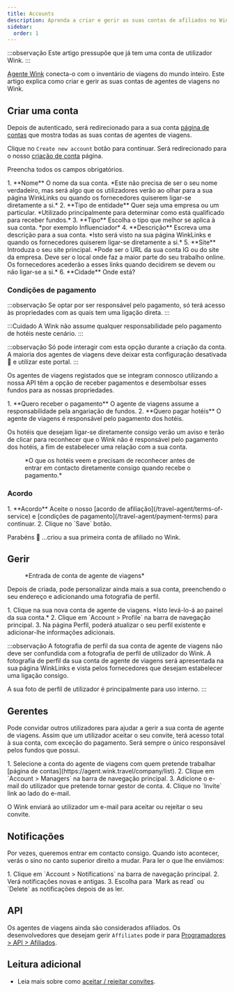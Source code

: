 ```yaml
---
title: Accounts
description: Aprenda a criar e gerir as suas contas de afiliados no Wink.
sidebar:
  order: 1
---
```


:::observação
Este artigo pressupõe que já tem uma conta de utilizador Wink.
:::

[Agente Wink](https://agent.wink.travel) conecta-o com o inventário de viagens do mundo inteiro. Este artigo explica como criar e gerir as suas contas de agentes de viagens no Wink.

## Criar uma conta

Depois de autenticado, será redirecionado para a sua conta [página de contas](https://agent.wink.travel/company/list) que mostra todas as suas contas de agentes de viagens.

Clique no `Create new account` botão para continuar. Será redirecionado para o nosso [criação de conta](https://agent.wink.travel/company/create) página.

Preencha todos os campos obrigatórios.

<Steps>
  1. **Nome** O nome da sua conta. *Este não precisa de ser o seu nome verdadeiro, mas será algo que os utilizadores verão ao olhar para a sua página WinkLinks ou quando os fornecedores quiserem ligar-se diretamente a si.*
  2. **Tipo de entidade** Quer seja uma empresa ou um particular. *Utilizado principalmente para determinar como está qualificado para receber fundos.*
  3. **Tipo** Escolha o tipo que melhor se aplica à sua conta. *por exemplo Influenciador*
  4. **Descrição** Escreva uma descrição para a sua conta. *Isto será visto na sua página WinkLinks e quando os fornecedores quiserem ligar-se diretamente a si.*
  5. **Site** Introduza o seu site principal. *Pode ser o URL da sua conta IG ou do site da empresa. Deve ser o local onde faz a maior parte do seu trabalho online. Os fornecedores acederão a esses links quando decidirem se devem ou não ligar-se a si.*
  6. **Cidade** Onde está?
</Steps>


### Condições de pagamento

:::observação
Se optar por ser responsável pelo pagamento, só terá acesso às propriedades com as quais tem uma ligação direta.
:::

:::Cuidado
A Wink não assume qualquer responsabilidade pelo pagamento de hotéis neste cenário.
:::

:::observação
Só pode interagir com esta opção durante a criação da conta. A maioria dos agentes de viagens deve deixar esta configuração desativada 🛑 e utilizar este portal.
:::

Os agentes de viagens registados que se integram connosco utilizando a nossa API têm a opção de receber pagamentos e desembolsar esses fundos para as nossas propriedades.

<Steps>
  1. **Quero receber o pagamento** O agente de viagens assume a responsabilidade pela angariação de fundos.
  2. **Quero pagar hotéis** O agente de viagens é responsável pelo pagamento dos hotéis.
</Steps>


Os hotéis que desejam ligar-se diretamente consigo verão um aviso e terão de clicar para reconhecer que o Wink não é responsável pelo pagamento dos hotéis, a fim de estabelecer uma relação com a sua conta.

<figure>
  <CloudinaryImage width="700" height="220" resize="scale" quality="best" alt="Propriedade reconhece relação TA" src="academy/property-ta-agreement" errorImage="noimage_opaque_nyrtl0.png" />

  <figcaption>*O que os hotéis veem e precisam de reconhecer antes de entrar em contacto diretamente consigo quando recebe o pagamento.*</figcaption>
</figure>


### Acordo

<Steps>
  1. **Acordo** Aceite o nosso [acordo de afiliação](/travel-agent/terms-of-service) e [condições de pagamento](/travel-agent/payment-terms) para continuar.
  2. Clique no `Save` botão.
</Steps>


Parabéns 🎉 ...criou a sua primeira conta de afiliado no Wink.

## Gerir

<figure>
  <CloudinaryImage width="350" height="445" resize="scale" quality="best" alt="Conta de agente de viagens" src="academy/travel-agent" errorImage="noimage_opaque_nyrtl0.png" />

  <figcaption>*Entrada de conta de agente de viagens*</figcaption>
</figure>


Depois de criada, pode personalizar ainda mais a sua conta, preenchendo o seu endereço e adicionando uma fotografia de perfil.

<Steps>
  1. Clique na sua nova conta de agente de viagens. *Isto levá-lo-á ao painel da sua conta.*
  2. Clique em `Account > Profile` na barra de navegação principal.
  3. Na página Perfil, poderá atualizar o seu perfil existente e adicionar-lhe informações adicionais.
</Steps>


:::observação
A fotografia de perfil da sua conta de agente de viagens não deve ser confundida com a fotografia de perfil de utilizador do Wink. A fotografia de perfil da sua conta de agente de viagens será apresentada na sua página WinkLinks e vista pelos fornecedores que desejam estabelecer uma ligação consigo.

A sua foto de perfil de utilizador é principalmente para uso interno.
:::

## Gerentes

Pode convidar outros utilizadores para ajudar a gerir a sua conta de agente de viagens. Assim que um utilizador aceitar o seu convite, terá acesso total à sua conta, com exceção do pagamento. Será sempre o único responsável pelos fundos que possui.

<Steps>
  1. Selecione a conta do agente de viagens com quem pretende trabalhar [página de contas](https://agent.wink.travel/company/list).
  2. Clique em `Account > Managers` na barra de navegação principal.
  3. Adicione o e-mail do utilizador que pretende tornar gestor de conta.
  4. Clique no `Invite` link ao lado do e-mail.
</Steps>


O Wink enviará ao utilizador um e-mail para aceitar ou rejeitar o seu convite.

## Notificações

Por vezes, queremos entrar em contacto consigo. Quando isto acontecer, verás o sino no canto superior direito a mudar.
Para ler o que lhe enviámos:

<Steps>
  1. Clique em `Account > Notifications` na barra de navegação principal.
  2. Verá notificações novas e antigas.
  3. Escolha para `Mark as read` ou `Delete` as notificações depois de as ler.
</Steps>


## API

Os agentes de viagens ainda são considerados afiliados. Os desenvolvedores que desejam gerir `Affiliates` pode ir para [Programadores > API > Afiliados](/developers/apis/#affiliate-api).

## Leitura adicional

* Leia mais sobre como [aceitar / rejeitar convites](/user/invites).

